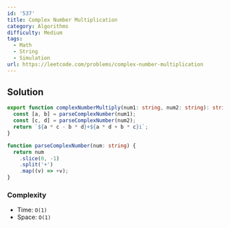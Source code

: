 ```yaml
---
id: '537'
title: Complex Number Multiplication
category: Algorithms
difficulty: Medium
tags:
  - Math
  - String
  - Simulation
url: https://leetcode.com/problems/complex-number-multiplication
---
```


## Solution

```typescript showLineNumbers
export function complexNumberMultiply(num1: string, num2: string): string {
  const [a, b] = parseComplexNumber(num1);
  const [c, d] = parseComplexNumber(num2);
  return `${a * c - b * d}+${a * d + b * c}i`;
}

function parseComplexNumber(num: string) {
  return num
    .slice(0, -1)
    .split('+')
    .map((v) => +v);
}
```

### Complexity

- Time: `O(1)`
- Space: `O(1)`
